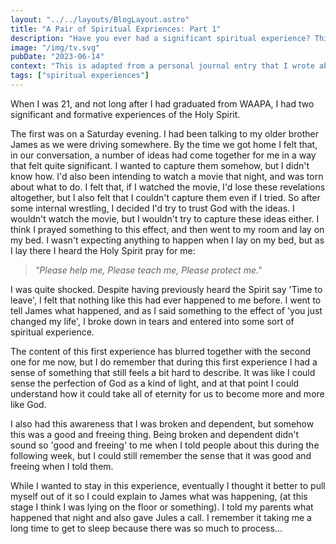 ```yaml
---
layout: "../../layouts/BlogLayout.astro"
title: "A Pair of Spiritual Expriences: Part 1"
description: "Have you ever had a significant spiritual experience? This was my first standout."
image: "/img/tv.svg"
pubDate: "2023-06-14"
context: "This is adapted from a personal journal entry that I wrote about an experience I had on Sat 17 Dec 2011."
tags: ["spiritual experiences"]
---
```

When I was 21, and not long after I had graduated from WAAPA, I had two significant and formative experiences of the Holy Spirit. 

The first was on a Saturday evening. I had been talking to my older brother James as we were driving somewhere. By the time we got home I felt that, in our conversation, a number of ideas had come together for me in a way that felt quite significant. I wanted to capture them somehow, but I didn't know how. I'd also been intending to watch a movie that night, and was torn about what to do. I felt that, if I watched the movie, I'd lose these revelations altogether, but I also felt that I couldn't capture them even if I tried. So after some internal wrestling, I decided I'd try to trust God with the ideas. I wouldn't watch the movie, but I wouldn't try to capture these ideas either. I think I prayed something to this effect, and then went to my room and lay on my bed. I wasn't expecting anything to happen when I lay on my bed, but as I lay there I heard the Holy Spirit pray for me: 

> _"Please help me, Please teach me, Please protect me."_

I was quite shocked. Despite having previously heard the Spirit say 'Time to leave', I felt that nothing like this had ever happened to me before. I went to tell James what happened, and as I said something to the effect of 'you just changed my life', I broke down in tears and entered into some sort of spiritual experience. 

The content of this first experience has blurred together with the second one for me now, but I do remember that during this first experience I had a sense of something that still feels a bit hard to describe. It was like I could sense the perfection of God as a kind of light, and at that point I could understand how it could take all of eternity for us to become more and more like God. 

I also had this awareness that I was broken and dependent, but somehow this was a good and freeing thing. Being broken and dependent didn't sound so 'good and freeing' to me when I told people about this during the following week, but I could still remember the sense that it was good and freeing when I told them.

While I wanted to stay in this experience, eventually I thought it better to pull myself out of it so I could explain to James what was happening, (at this stage I think I was lying on the floor or something). I told my parents what happened that night and also gave Jules a call. I remember it taking me a long time to get to sleep because there was so much to process...